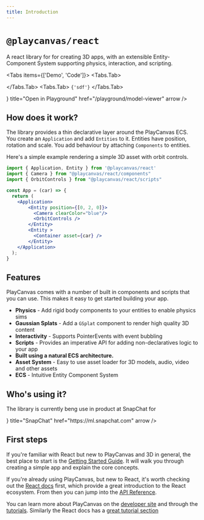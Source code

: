 ```yaml
---
title: Introduction
---
```




# `@playcanvas/react`

A react library for for creating 3D apps, with an extensible Entity-Component System supporting physics, interaction, and scripting.


<Tabs items={['Demo', 'Code']}>
  <Tabs.Tab>
    <div className='w-full aspect-video rounded-xl overflow-hidden'>
      <ReactQueryProvider>
        <Application className='hover:cursor-grab active:cursor-grabbing w-full' fillMode="NONE" resolutionMode="AUTO">
          <Example />
        </Application>
      </ReactQueryProvider>
    </div>
  </Tabs.Tab>
  <Tabs.Tab>
    <Code data-language="jsx">{'sdf'}</Code>
  </Tabs.Tab>
</Tabs>

<Cards num={2}>
  <Cards.Card
    icon={<Terminal />}
    title="Open in Playground"
    href="/playground/model-viewer"
    arrow
  />
  <OpenHomePageExampleInCodeSandbox />
</Cards>



## How does it work?

The library provides a thin declarative layer around the PlayCanvas ECS. You create an `Application` and add `Entities` to it. Entities have position, rotation and scale. You add behaviour by attaching `Components` to entities.

Here's a simple example rendering a simple 3D asset with orbit controls.

```jsx copy
import { Application, Entity } from '@playcanvas/react'
import { Camera } from "@playcanvas/react/components"
import { OrbitControls } from "@playcanvas/react/scripts"

const App = (car) => {
  return (
    <Application>
        <Entity position={[0, 2, 0]}>
          <Camera clearColor="blue"/>
          <OrbitControls />
        </Entity>
        <Entity >
          <Container asset={car} />
        </Entity>
    </Application>
  );
}
```

## Features

PlayCanvas comes with a number of built in components and scripts that you can use. This makes it easy to get started building your app.

- **Physics** - Add rigid body components to your entities to enable physics sims
- **Gaussian Splats** - Add a `GSplat` component to render high quality 3D content
- **Interactivity** - Supports PointerEvents with event bubbling
- **Scripts** - Provides an imperative API for adding non-declaratives logic to your app
- **Built using a natural ECS architecture.**
- **Asset System** - Easy to use asset loader for 3D models, audio, video and other assets
- **ECS** - Intuitive Entity Component System

## Who's using it?

The library is currently beng use in product at SnapChat for 

<Cards>
  <Cards.Card
    icon={<Icons.snapchat />}
    title="SnapChat"
    href="https://ml.snapchat.com"
    arrow
  />
</Cards>

## First steps

If you're familiar with React but new to PlayCanvas and 3D in general, the best place to start is the [Getting Started Guide](/docs/getting-started). It will walk you through creating a simple app and explain the core concepts.

If you're already using PlayCanvas, but new to React, it's worth checking out the [React docs](https://react.dev/learn) first, which provide a great introduction to the React ecosystem. From then you can jump into the [API Reference](/docs/api-reference).

You can learn more about PlayCanvas on the [developer site](https://developer.playcanvas.com/) and through the [tutorials](https://developer.playcanvas.com/tutorials/). Similarly the React docs has a [great tutorial section](https://react.dev/learn)
